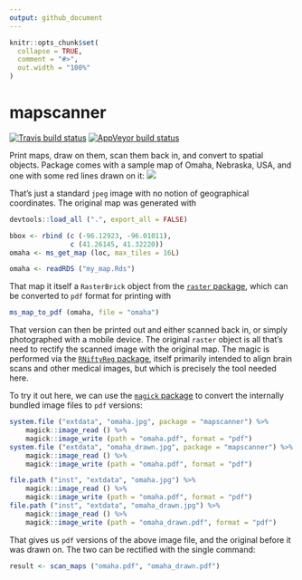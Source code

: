 ```yaml
---
output: github_document
---
```


<!-- README.md is generated from README.Rmd. Please edit that file -->

```r
knitr::opts_chunk$set(
  collapse = TRUE,
  comment = "#>",
  out.width = "100%"
)
```
# mapscanner

<!-- badges: start -->
[![Travis build status](https://travis-ci.org/mpadge/mapscanner.svg?branch=master)](https://travis-ci.org/mpadge/mapscanner)
[![AppVeyor build status](https://ci.appveyor.com/api/projects/status/github/mpadge/mapscanner?branch=master&svg=true)](https://ci.appveyor.com/project/mpadge/mapscanner)
<!-- badges: end -->

Print maps, draw on them, scan them back in, and convert to spatial objects.
Package comes with a sample map of Omaha, Nebraska, USA, and one with some red
lines drawn on it:
![](./inst/extdata/omaha_drawn.jpg)

That's just a standard `jpeg` image with no notion of geographical coordinates.
The original map was generated with

```r
devtools::load_all (".", export_all = FALSE)
```
```r
bbox <- rbind (c (-96.12923, -96.01011),
               c (41.26145, 41.32220))
omaha <- ms_get_map (loc, max_tiles = 16L)
```
```r
omaha <- readRDS ("my_map.Rds")
```

That map it itself a `RasterBrick` object from the [`raster`
package](https://cran.r-project.org/package=raster), which can be converted to
`pdf` format for printing with 
```r
ms_map_to_pdf (omaha, file = "omaha")
```

That version can then be printed out and either scanned back in, or simply
photographed with a mobile device. The original `raster` object is all 
that's need to rectify the scanned image with the original map. The magic is
performed via the [`RNiftyReg`
package](https://github.com/jonclayden/RNiftyReg), itself primarily intended to
align brain scans and other medical images, but which is precisely the tool
needed here.

To try it out here, we can use the [`magick`
package](https://github.com/ropensci/magick) to convert the internally bundled
image files to `pdf` versions:

```r
system.file ("extdata", "omaha.jpg", package = "mapscanner") %>%
    magick::image_read () %>%
    magick::image_write (path = "omaha.pdf", format = "pdf")
system.file ("extdata", "omaha_drawn.jpg", package = "mapscanner") %>%
    magick::image_read () %>%
    magick::image_write (path = "omaha.pdf", format = "pdf")
```
```r
file.path ("inst", "extdata", "omaha.jpg") %>%
    magick::image_read () %>%
    magick::image_write (path = "omaha.pdf", format = "pdf")
file.path ("inst", "extdata", "omaha_drawn.jpg") %>%
    magick::image_read () %>%
    magick::image_write (path = "omaha_drawn.pdf", format = "pdf")
```

That gives us `pdf` versions of the above image file, and the original before
it was drawn on. The two can be rectified with the single command:
```r
result <- scan_maps ("omaha.pdf", "omaha_drawn.pdf")
```


